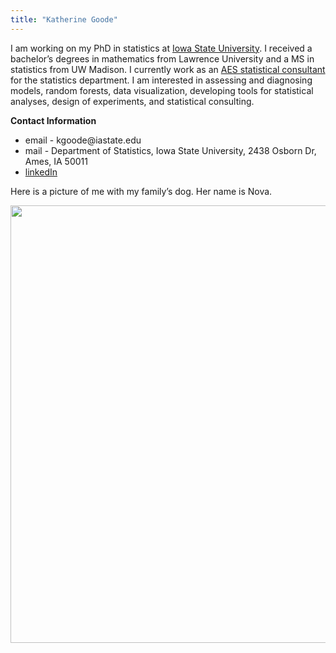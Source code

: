 ```yaml
---
title: "Katherine Goode"
---
```

      
I am working on my PhD in statistics at [Iowa State University](https://www.stat.iastate.edu/). I received a bachelor's degrees in mathematics from Lawrence University and a MS in statistics from UW Madison. I currently work as an [AES statistical consultant](https://www.stat.iastate.edu/statistical-consulting) for the statistics department. I am interested in assessing and diagnosing models, random forests, data visualization, developing tools for statistical analyses, design of experiments, and statistical consulting.

**Contact Information**

- email - kgoode@iastate.edu
- mail - Department of Statistics, Iowa State University, 2438 Osborn Dr, Ames, IA 50011
- [linkedIn](https://www.linkedin.com/in/katherine-goode-363517a9/)

Here is a picture of me with my family's dog. Her name is Nova.

<img src="/images/nova.png" width = 700 />

